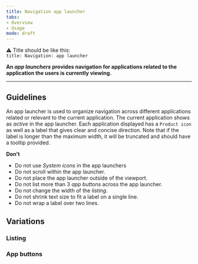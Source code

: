 ```yaml
---
title: Navigation app launcher
tabs: 
- Overview
- Usage
mode: draft
---
```


:warning: Title should be like this:  
`title: Navigation: app launcher`

**An *app launchers* provides navigation for applications related to the application the users is currently viewing.**
<!--One to two sentences as an introduction to the component-->

***

## Guidelines
<!--List how to use it, sizes, widths, grid interactions, color allowances -->

An app launcher is used to organize navigation across different applications related or relevant to the current application. The current application shows as *active* in the app launcher. Each application displayed has a `Product icon` as well as a label that gives clear and concise direction. Note that if the label is longer than the maximum width, it will be truncated and should have a tooltip provided.


**Don't** 
<!--Bullet point list if needed -->


* Do not use *System icons* in the app launchers
* Do not scroll within the app launcher. 
* Do not place the app launcher outside of the viewport. 
* Do not list more than 3 *app buttons* across the app launcher. 
* Do not change the width of the *listing*.
* Do not shrink text size to fit a label on a single line.
* Do not wrap a label over two lines.


## Variations 
<!--One ### heading per frame in Figma, explaining each component in that frame. One 'content' section per variation if needed -->


### Listing

<Embed url="https://www.figma.com/file/0bGXR2sCwMVSDNyyzu5BXrO5/UI%E2%80%94User-Interface?node-id=3216%3A2660" />


### App buttons

<Embed url="https://www.figma.com/file/0bGXR2sCwMVSDNyyzu5BXrO5/UI%E2%80%94User-Interface?node-id=3216%3A446" />
